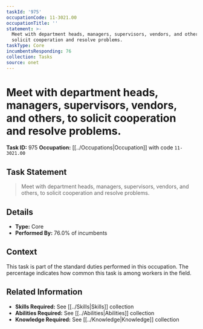 ```yaml
---
taskId: '975'
occupationCode: 11-3021.00
occupationTitle: ''
statement: >-
  Meet with department heads, managers, supervisors, vendors, and others, to
  solicit cooperation and resolve problems.
taskType: Core
incumbentsResponding: 76
collection: Tasks
source: onet
---
```

# Meet with department heads, managers, supervisors, vendors, and others, to solicit cooperation and resolve problems.

**Task ID:** 975
**Occupation:** [[../Occupations|Occupation]] with code `11-3021.00`

## Task Statement

> Meet with department heads, managers, supervisors, vendors, and others, to solicit cooperation and resolve problems.

## Details

- **Type:** Core
- **Performed By:** 76.0% of incumbents

## Context

This task is part of the standard duties performed in this occupation. The percentage indicates how common this task is among workers in the field.

## Related Information

- **Skills Required:** See [[../Skills|Skills]] collection
- **Abilities Required:** See [[../Abilities|Abilities]] collection
- **Knowledge Required:** See [[../Knowledge|Knowledge]] collection
